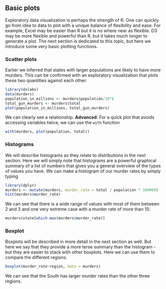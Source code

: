 ## Basic plots

Exploratory data visualization is perhaps the strength of R. One can quickly go from idea to data to plot with a unique balance of flexibility and ease. For example, Excel may be easier than R but it is no where near as flexible. D3 may be more flexible and powerful than R, but it takes much longer to generate a plot. The next section is dedicated to this topic, but here we introduce some very basic plotting functions.

### Scatter plots

Earlier we inferred that states with larger populations are likely to have more murders. This can be confirmed with an exploratory visualization that plots these two quantities against each other:

```r
library(dslabs)
data(murders)
population_in_millions <- murders$population/10^6
total_gun_murders <- murders$total
plot(population_in_millions, total_gun_murders)
```

We can clearly see a relationship.
**Advanced**: For a quick plot that avoids accessing variables twice, we can use the `with` function
```r
with(murders, plot(population, total))
```


### Histograms

We will describe histograms as they relate to distributions in the next section. Here we will simply note that histograms are a powerful graphical summary of a list of numbers that gives you a general overview of the types of values you have. We can make a histogram of our murder rates by simply typing

```r
library(dplyr)
murders <- mutate(murders, murder_rate = total / population * 100000)
hist(murders$murder_rate)
```

We can see that there is a wide range of values with most of them between 2 and 3 and one very extreme case with a murder rate of more than 15:

```r
murders$state[which.max(murders$murder_rate)]
```

### Boxplot

Boxplots will be described in more detail in the next section as well. But here we say that they provide a more terse summary than the histogram - but they are easier to stack with other boxplots. Here we can use them to compare the different regions.

```r
boxplot(murder_rate~region, data = murders)
```

We can see that the South has larger murder rates than the other three regions.

    